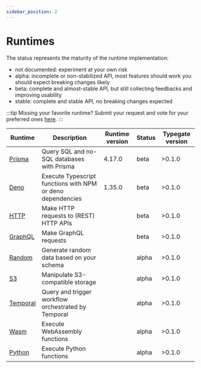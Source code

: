 ```yaml
---
sidebar_position: 2
---
```


# Runtimes

The status represents the maturity of the runtime implementation:

- not documented: experiment at your own risk
- alpha: incomplete or non-stabilized API, most features should work you should expect breaking changes likely
- beta: complete and almost-stable API, but still collecting feedbacks and improving usability
- stable: complete and stable API, no breaking changes expected

:::tip Missing your favorite runtime?
Submit your request and vote for your preferred ones [here](https://github.com/metatypedev/metatype/discussions/305).
:::

|             Runtime             |                        Description                         | Runtime version | Status | Typegate version |
| ------------------------------- | ---------------------------------------------------------- | --------------- | ------ | ---------------- |
| [Prisma](./runtimes/prisma)     | Query SQL and no-SQL databases with Prisma                 | 4.17.0          | beta   | >0.1.0           |
| [Deno](./runtimes/deno)         | Execute Typescript functions with NPM or deno dependencies | 1.35.0          | beta   | >0.1.0           |
| [HTTP](./runtimes/http)         | Make HTTP requests to (REST) HTTP APIs                     |                 | beta   | >0.1.0           |
| [GraphQL](./runtimes/graphql)   | Make GraphQL requests                                      |                 | beta   | >0.1.0           |
| [Random](./runtimes/random)     | Generate random data based on your schema                  |                 | alpha  | >0.1.0           |
| [S3](./runtimes/s3)             | Manipulate S3-compatible storage                           |                 | alpha  | >0.1.0           |
| [Temporal](./runtimes/temporal) | Query and trigger workflow orchestrated by Temporal        |                 | alpha  | >0.1.0           |
| [Wasm](./runtimes/wasm)         | Execute WebAssembly functions                              |                 | alpha  | >0.1.0           |
| [Python](./runtimes/python)     | Execute Python functions                                   |                 | alpha  | >0.1.0           |
